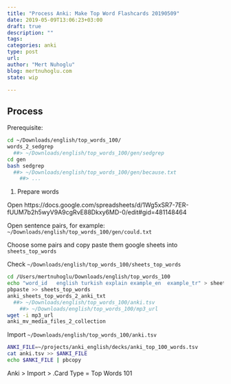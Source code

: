 ```yaml
---
title: "Process Anki: Make Top Word Flashcards 20190509"
date: 2019-05-09T13:06:23+03:00 
draft: true
description: ""
tags:
categories: anki
type: post
url:
author: "Mert Nuhoglu"
blog: mertnuhoglu.com
state: wip

---
```


## Process

Prerequisite:

``` bash
cd ~/Downloads/english/top_words_100/
words_2_sedgrep
  ##> ~/Downloads/english/top_words_100/gen/sedgrep
cd gen
bash sedgrep
  ##> ~/Downloads/english/top_words_100/gen/because.txt
	##> ...
``` 

1. Prepare words 
	 
Open https://docs.google.com/spreadsheets/d/1Wg5xSR7-7ER-fUUM7b2h5wyV9A9cgRvE88Dkxy6MD-0/edit#gid=481148464

Open sentence pairs, for example: `~/Downloads/english/top_words_100/gen/could.txt`

Choose some pairs and copy paste them google sheets into `sheets_top_words`

Check `~/Downloads/english/top_words_100/sheets_top_words`

``` bash
cd /Users/mertnuhoglu/Downloads/english/top_words_100
echo "word_id	english	turkish	explain	example_en	example_tr" > sheets_top_words
pbpaste >> sheets_top_words
anki_sheets_top_words_2_anki_txt
  ##> ~/Downloads/english/top_words_100/anki.tsv
	##> ~/Downloads/english/top_words_100/mp3_url
wget -i mp3_url
anki_mv_media_files_2_collection
``` 

Import `~/Downloads/english/top_words_100/anki.tsv`

``` bash
ANKI_FILE=~/projects/anki_english/decks/anki_top_100_words.tsv
cat anki.tsv >> $ANKI_FILE
echo $ANKI_FILE | pbcopy
``` 

Anki > Import > .Card Type = Top Words 101
